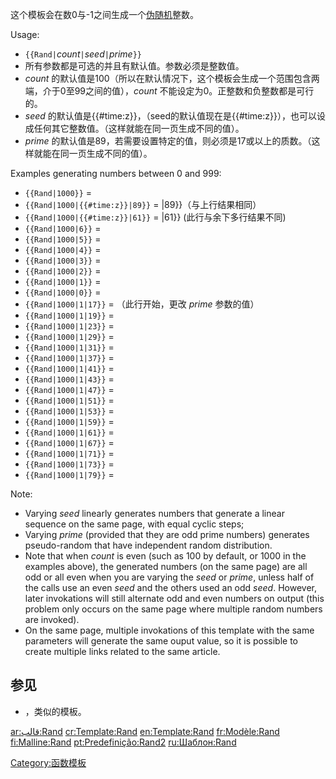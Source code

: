 <includeonly><!-- 在這裡加入模板的保護標識 --></includeonly><noinclude>{{template doc page viewed directly}}</noinclude>
{{缺乏中文說明}}
这个模板会在数0与{{math|{{abs|''count''}}}}-1之间生成一个[[伪随机]]整数。

; Usage<nowiki>:</nowiki>
* <tt><nowiki>{{</nowiki>Rand<nowiki>|</nowiki></tt>''count''<tt><nowiki>|</nowiki></tt>''seed''<tt><nowiki>|</nowiki></tt>''prime''<tt><nowiki>}}</nowiki></tt>
* 所有参数都是可选的并且有默认值。参数必须是整数值。
* ''count'' 的默认值是100（所以在默认情况下，这个模板会生成一个范围包含两端，介于0至99之间的值），''count'' 不能设定为0。正整数和负整数都是可行的。
* ''seed'' 的默认值是<nowiki>{{#time:z}}</nowiki>，（seed的默认值现在是{{#time:z}}），也可以设成任何其它整数值。（这样就能在同一页生成不同的值）。
* ''prime'' 的默认值是89，若需要设置特定的值，则必须是17或以上的质数。（这样就能在同一页生成不同的值）。

; Examples generating numbers between 0 and 999<nowiki>:</nowiki>
* <tt><nowiki>{{Rand|1000}}</nowiki></tt> = {{Rand|1000}}
* <tt><nowiki>{{Rand|1000|</nowiki>{{#time:z}}<nowiki>|89}}</nowiki></tt> = {{Rand|1000|{{#time:z}}|89}}（与上行结果相同）
* <tt><nowiki>{{Rand|1000|</nowiki>{{#time:z}}<nowiki>|61}}</nowiki></tt> = {{Rand|1000|{{#time:z}}|61}} (此行与余下多行结果不同)
* <tt><nowiki>{{Rand|1000|6}}</nowiki></tt> = {{Rand|1000|6}}
* <tt><nowiki>{{Rand|1000|5}}</nowiki></tt> = {{Rand|1000|5}}
* <tt><nowiki>{{Rand|1000|4}}</nowiki></tt> = {{Rand|1000|4}}
* <tt><nowiki>{{Rand|1000|3}}</nowiki></tt> = {{Rand|1000|3}}
* <tt><nowiki>{{Rand|1000|2}}</nowiki></tt> = {{Rand|1000|2}}
* <tt><nowiki>{{Rand|1000|1}}</nowiki></tt> = {{Rand|1000|1}}
* <tt><nowiki>{{Rand|1000|0}}</nowiki></tt> = {{Rand|1000|0}}
* <tt><nowiki>{{Rand|1000|1|17}}</nowiki></tt> = {{Rand|1000|0|17}}（此行开始，更改 ''prime'' 参数的值）
* <tt><nowiki>{{Rand|1000|1|19}}</nowiki></tt> = {{Rand|1000|0|19}}
* <tt><nowiki>{{Rand|1000|1|23}}</nowiki></tt> = {{Rand|1000|0|23}}
* <tt><nowiki>{{Rand|1000|1|29}}</nowiki></tt> = {{Rand|1000|0|29}}
* <tt><nowiki>{{Rand|1000|1|31}}</nowiki></tt> = {{Rand|1000|0|31}}
* <tt><nowiki>{{Rand|1000|1|37}}</nowiki></tt> = {{Rand|1000|0|37}}
* <tt><nowiki>{{Rand|1000|1|41}}</nowiki></tt> = {{Rand|1000|0|41}}
* <tt><nowiki>{{Rand|1000|1|43}}</nowiki></tt> = {{Rand|1000|0|43}}
* <tt><nowiki>{{Rand|1000|1|47}}</nowiki></tt> = {{Rand|1000|0|47}}
* <tt><nowiki>{{Rand|1000|1|51}}</nowiki></tt> = {{Rand|1000|0|51}}
* <tt><nowiki>{{Rand|1000|1|53}}</nowiki></tt> = {{Rand|1000|0|53}}
* <tt><nowiki>{{Rand|1000|1|59}}</nowiki></tt> = {{Rand|1000|0|59}}
* <tt><nowiki>{{Rand|1000|1|61}}</nowiki></tt> = {{Rand|1000|0|61}}
* <tt><nowiki>{{Rand|1000|1|67}}</nowiki></tt> = {{Rand|1000|0|67}}
* <tt><nowiki>{{Rand|1000|1|71}}</nowiki></tt> = {{Rand|1000|0|71}}
* <tt><nowiki>{{Rand|1000|1|73}}</nowiki></tt> = {{Rand|1000|0|73}}
* <tt><nowiki>{{Rand|1000|1|79}}</nowiki></tt> = {{Rand|1000|0|79}}

; Note<nowiki>:</nowiki>
* Varying ''seed'' linearly generates numbers that generate a linear sequence on the same page, with equal cyclic steps;
* Varying ''prime'' (provided that they are odd prime numbers) generates pseudo-random that have independent random distribution.
* Note that when ''count'' is even (such as 100 by default, or 1000 in the examples above), the generated numbers (on the same page) are all odd or all even when you are varying the ''seed'' or ''prime'', unless half of the calls use an even ''seed'' and the others used an odd ''seed''. However, later invokations will still alternate odd and even numbers on output (this problem only occurs on the same page where multiple random numbers are invoked).
* On the same page, multiple invokations of this template with the same parameters will generate the same ouput value, so it is possible to create multiple links related to the same article.

==参见==
*{{tp|rand2}}，类似的模板。
<includeonly>
<!-- 本行下加入模板的分類 -->
[[Category:函数模板]]

<!-- 本行下加入模板的跨語言鏈接 -->
[[ar:قالب:Rand]]
[[cr:Template:Rand]]
[[en:Template:Rand]]
[[fr:Modèle:Rand]]
[[fi:Malline:Rand]]
[[pt:Predefinição:Rand2]]
[[ru:Шаблон:Rand]]

</includeonly>